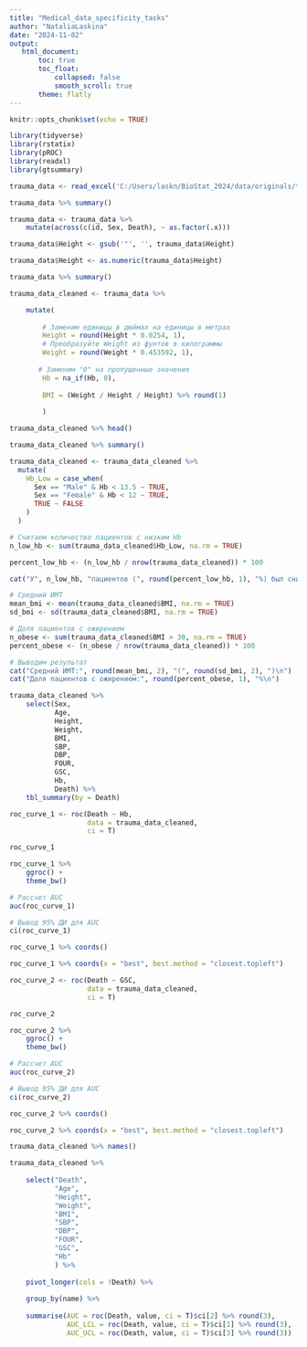 ```yaml
---
title: "Medical_data_specificity_tasks"
author: "NataliaLaskina"
date: "2024-11-02"
output: 
   html_document:
       toc: true
       toc_float:
           collapsed: false
           smooth_scroll: true
       theme: flatly
---
```


```r
knitr::opts_chunk$set(echo = TRUE)

library(tidyverse)
library(rstatix)
library(pROC)
library(readxl)
library(gtsummary)

```


```r

trauma_data <- read_excel('C:/Users/laskn/BioStat_2024/data/originals/trauma.xlsx')

trauma_data %>% summary()

```

```r

trauma_data <- trauma_data %>% 
    mutate(across(c(id, Sex, Death), ~ as.factor(.x)))

trauma_data$Height <- gsub('"', '', trauma_data$Height)

trauma_data$Height <- as.numeric(trauma_data$Height)

trauma_data %>% summary()

```

```r

trauma_data_cleaned <- trauma_data %>%

    mutate(
        
        # Заменим единицы в дюймах на единицы в метрах
        Height = round(Height * 0.0254, 1),
        # Преобразуйте Weight из фунтов в килограммы
        Weight = round(Weight * 0.453592, 1),
        
       # Заменим "0" на пропущенные значения
        Hb = na_if(Hb, 0),
        
        BMI = (Weight / Height / Height) %>% round(1) 
        
        )

trauma_data_cleaned %>% head()

trauma_data_cleaned %>% summary()

```

```r

trauma_data_cleaned <- trauma_data_cleaned %>%
  mutate(
    Hb_Low = case_when(
      Sex == "Male" & Hb < 13.5 ~ TRUE,
      Sex == "Female" & Hb < 12 ~ TRUE,
      TRUE ~ FALSE
    )
  )

# Считаем количество пациентов с низким Hb
n_low_hb <- sum(trauma_data_cleaned$Hb_Low, na.rm = TRUE)

percent_low_hb <- (n_low_hb / nrow(trauma_data_cleaned)) * 100

cat("У", n_low_hb, "пациентов (", round(percent_low_hb, 1), "%) был снижен уровень гемоглобина.\n")

```

```r

# Средний ИМТ
mean_bmi <- mean(trauma_data_cleaned$BMI, na.rm = TRUE)
sd_bmi <- sd(trauma_data_cleaned$BMI, na.rm = TRUE)

# Доля пациентов с ожирением
n_obese <- sum(trauma_data_cleaned$BMI > 30, na.rm = TRUE)
percent_obese <- (n_obese / nrow(trauma_data_cleaned)) * 100

# Выводим результат
cat("Средний ИМТ:", round(mean_bmi, 2), "(", round(sd_bmi, 2), ")\n")
cat("Доля пациентов с ожирением:", round(percent_obese, 1), "%\n")

```


```r

trauma_data_cleaned %>% 
    select(Sex,
           Age,
           Height,
           Weight,
           BMI,
           SBP,
           DBP,
           FOUR,
           GSC,
           Hb,
           Death) %>% 
    tbl_summary(by = Death) 
```

```r

roc_curve_1 <- roc(Death ~ Hb, 
                   data = trauma_data_cleaned,
                   ci = T)

roc_curve_1


```

```r

roc_curve_1 %>% 
    ggroc() + 
    theme_bw()

# Рассчет AUC
auc(roc_curve_1)

# Вывод 95% ДИ для AUC
ci(roc_curve_1)
```

```r
roc_curve_1 %>% coords()
```

```r
roc_curve_1 %>% coords(x = "best", best.method = "closest.topleft") 
```

```r

roc_curve_2 <- roc(Death ~ GSC, 
                   data = trauma_data_cleaned,
                   ci = T)

roc_curve_2
```

```r

roc_curve_2 %>% 
    ggroc() + 
    theme_bw()

# Рассчет AUC
auc(roc_curve_2)

# Вывод 95% ДИ для AUC
ci(roc_curve_2)

```

```r
roc_curve_2 %>% coords()
```

```r
roc_curve_2 %>% coords(x = "best", best.method = "closest.topleft") 
```

```r
trauma_data_cleaned %>% names()

trauma_data_cleaned %>% 
    
    select("Death",
           "Age",
           "Height",
           "Weight",
           "BMI",
           "SBP",
           "DBP",
           "FOUR",
           "GSC",
           "Hb"
           ) %>% 
    
    pivot_longer(cols = !Death) %>% 
    
    group_by(name) %>% 
    
    summarise(AUC = roc(Death, value, ci = T)$ci[2] %>% round(3),
              AUC_LCL = roc(Death, value, ci = T)$ci[1] %>% round(3),
              AUC_UCL = roc(Death, value, ci = T)$ci[3] %>% round(3))
```

